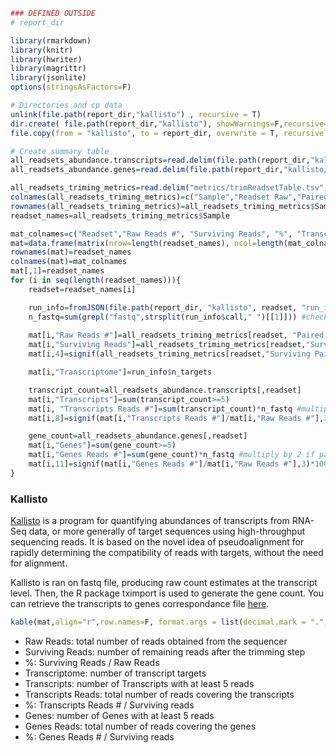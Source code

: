 ```r

### DEFINED OUTSIDE
# report_dir

library(rmarkdown)
library(knitr)
library(hwriter)
library(magrittr)
library(jsonlite)
options(stringsAsFactors=F)

# Directories and cp data
unlink(file.path(report_dir,"kallisto") , recursive = T)
dir.create( file.path(report_dir,"kallisto"), showWarnings=F,recursive=T)
file.copy(from = "kallisto", to = report_dir, overwrite = T, recursive = T)

# Create summary table
all_readsets_abundance.transcripts=read.delim(file.path(report_dir,"kallisto/All_readsets/all_readsets.abundance_transcripts.csv"), as.is=T)
all_readsets_abundance.genes=read.delim(file.path(report_dir,"kallisto/All_readsets/all_readsets.abundance_genes.csv"), as.is=T)

all_readsets_triming_metrics=read.delim("metrics/trimReadsetTable.tsv", as.is=T)
colnames(all_readsets_triming_metrics)=c("Sample","Readset Raw","Paired Reads #","Surviving Paired Reads #","Surviving Paired Reads %")
rownames(all_readsets_triming_metrics)=all_readsets_triming_metrics$Sample
readset_names=all_readsets_triming_metrics$Sample

mat_colnames=c("Readset","Raw Reads #", "Surviving Reads", "%", "Transcriptome", "Transcripts", "Transcripts Reads #","%", "Genes", "Genes Reads #","%")
mat=data.frame(matrix(nrow=length(readset_names), ncol=length(mat_colnames)))
rownames(mat)=readset_names
colnames(mat)=mat_colnames
mat[,1]=readset_names
for (i in seq(length(readset_names))){
    readset=readset_names[i]

    run_info=fromJSON(file.path(report_dir, "kallisto", readset, "run_info.json"))
    n_fastq=sum(grepl("fastq",strsplit(run_info$call," ")[[1]])) #check if paired or single
    
    mat[i,"Raw Reads #"]=all_readsets_triming_metrics[readset, "Paired Reads #"]*n_fastq #multiply by 2 if paired
    mat[i,"Surviving Reads"]=all_readsets_triming_metrics[readset,"Surviving Paired Reads #"]*n_fastq #multiply by 2 if paired
    mat[i,4]=signif(all_readsets_triming_metrics[readset,"Surviving Paired Reads %"],3)

    mat[i,"Transcriptome"]=run_info$n_targets

    transcript_count=all_readsets_abundance.transcripts[,readset]
    mat[i,"Transcripts"]=sum(transcript_count>=5)
    mat[i, "Transcripts Reads #"]=sum(transcript_count)*n_fastq #multiply by 2 if paired
    mat[i,8]=signif(mat[i,"Transcripts Reads #"]/mat[i,"Raw Reads #"],3)*100

    gene_count=all_readsets_abundance.genes[,readset]
    mat[i,"Genes"]=sum(gene_count>=5)
    mat[i,"Genes Reads #"]=sum(gene_count)*n_fastq #multiply by 2 if paired
    mat[i,11]=signif(mat[i,"Genes Reads #"]/mat[i,"Raw Reads #"],3)*100
}

```

### Kallisto

[Kallisto](https://pachterlab.github.io/kallisto/about) is a program for quantifying abundances of transcripts from RNA-Seq data, or more generally of target sequences using high-throughput sequencing reads. It is based on the novel idea of pseudoalignment for rapidly determining the compatibility of reads with targets, without the need for alignment.

Kallisto is ran on fastq file, producing raw count estimates at the transcript level. Then, the R package tximport is used to generate the gene count. You can retrieve the transcripts to genes correspondance file [here](Mus_musculus.GRCm38.Ensembl83.tx2gene).


```r
kable(mat,align="r",row.names=F, format.args = list(decimal.mark = ".", big.mark = ","))

```


* Raw Reads: total number of reads obtained from the sequencer
* Surviving Reads: number of remaining reads after the trimming step
* %: Surviving Reads / Raw Reads
* Transcriptome: number of transcript targets
* Transcripts: number of Transcripts with at least 5 reads
* Transcripts Reads: total number of reads covering the transcripts
* %: Transcripts Reads # / Surviving reads
* Genes: number of Genes with at least 5 reads
* Genes Reads: total number of reads covering the genes
* %: Genes Reads # / Surviving reads

